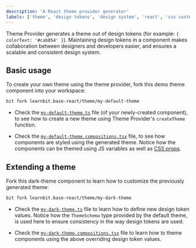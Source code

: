 ```yaml
---
description: 'A React theme provider generator'
labels: ['theme', 'design tokens', 'design system', 'react', 'css custom props']
---
```


Theme Provider generates a theme out of design tokens (for example: `{ colorText: '#cab854' }`).
Maintaining design tokens in a component makes collaboration between designers and developers easier, and ensures a scalable and consistent design system.

## Basic usage

To create your own theme using the theme provider, fork this demo theme component into your workspace:

```bash
bit fork learnbit.base-react/theme/my-default-theme
```

- Check the [`my-default-theme.ts`](https://bit.dev/learnbit/base-react/theme/my-default-theme/~code/my-default-theme.ts) file (of your newly-created component), to see how to create a new theme using Theme Provider's `createTheme` function.

- Check the [`my-default-theme.compositions.tsx`](https://bit.dev/learnbit/base-react/theme/my-default-theme/~code/my-default-theme.composition.tsx) file, to see how components are styled using the generated theme.
  Notice how the components can be themed using JS variables as well as [CSS props](https://developer.mozilla.org/en-US/docs/Web/CSS/Using_CSS_custom_properties).

## Extending a theme

Fork this dark-theme component to learn how to customize the previously generated theme:

```bash
bit fork learnbit.base-react/theme/my-dark-theme
```

- Check the [`my-dark-theme.ts`](https://bit.dev/learnbit/base-react/theme/my-dark-theme/~code/my-dark-theme.ts) file to learn how to define new design token values.
  Notice how the `ThemeSchema` type provided by the default theme, is used here to ensure consistency in the way design tokens are used.

- Check the [`my-dark-theme.compositions.tsx`](https://bit.dev/learnbit/base-react/theme/my-dark-theme/~code/my-dark-theme.composition.tsx) file to learn how to theme components using the above overriding design token values.
